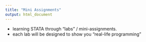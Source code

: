 ```yaml
---
title: "Mini Assignments"
output: html_document
---
```

- learning STATA through "labs" / mini-assignments. 
- each lab will be designed to show you "real-life programming" 
